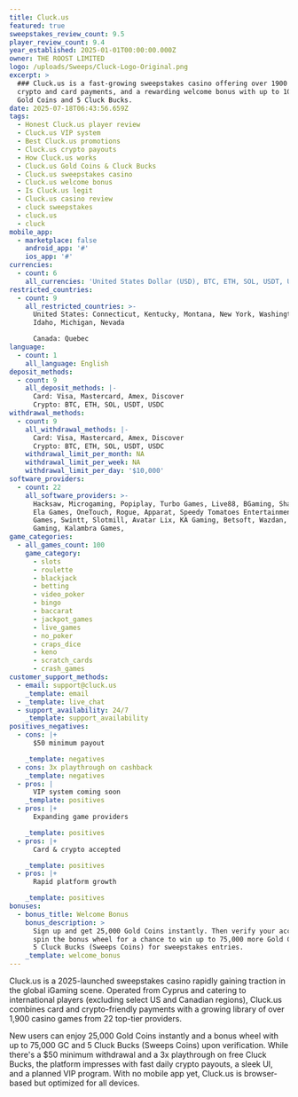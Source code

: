 ```yaml
---
title: Cluck.us
featured: true
sweepstakes_review_count: 9.5
player_review_count: 9.4
year_established: 2025-01-01T00:00:00.000Z
owner: THE ROOST LIMITED
logo: /uploads/Sweeps/Cluck-Logo-Original.png
excerpt: >
  ### Cluck.us is a fast-growing sweepstakes casino offering over 1900 games,
  crypto and card payments, and a rewarding welcome bonus with up to 100,000
  Gold Coins and 5 Cluck Bucks.
date: 2025-07-18T06:43:56.659Z
tags:
  - Honest Cluck.us player review
  - Cluck.us VIP system
  - Best Cluck.us promotions
  - Cluck.us crypto payouts
  - How Cluck.us works
  - Cluck.us Gold Coins & Cluck Bucks
  - Cluck.us sweepstakes casino
  - Cluck.us welcome bonus
  - Is Cluck.us legit
  - Cluck.us casino review
  - cluck sweepstakes
  - cluck.us
  - cluck
mobile_app:
  - marketplace: false
    android_app: '#'
    ios_app: '#'
currencies:
  - count: 6
    all_currencies: 'United States Dollar (USD), BTC, ETH, SOL, USDT, USDC'
restricted_countries:
  - count: 9
    all_restricted_countries: >-
      United States: Connecticut, Kentucky, Montana, New York, Washington,
      Idaho, Michigan, Nevada

      Canada: Quebec
language:
  - count: 1
    all_language: English
deposit_methods:
  - count: 9
    all_deposit_methods: |-
      Card: Visa, Mastercard, Amex, Discover
      Crypto: BTC, ETH, SOL, USDT, USDC
withdrawal_methods:
  - count: 9
    all_withdrawal_methods: |-
      Card: Visa, Mastercard, Amex, Discover
      Crypto: BTC, ETH, SOL, USDT, USDC
    withdrawal_limit_per_month: NA
    withdrawal_limit_per_week: NA
    withdrawal_limit_per_day: '$10,000'
software_providers:
  - count: 22
    all_software_providers: >-
      Hacksaw, Microgaming, Popiplay, Turbo Games, Live88, BGaming, Shady Lady,
      Ela Games, OneTouch, Rogue, Apparat, Speedy Tomatoes Entertainment, N2, G.
      Games, Swintt, Slotmill, Avatar Lix, KA Gaming, Betsoft, Wazdan, Vivo
      Gaming, Kalambra Games,
game_categories:
  - all_games_count: 100
    game_category:
      - slots
      - roulette
      - blackjack
      - betting
      - video_poker
      - bingo
      - baccarat
      - jackpot_games
      - live_games
      - no_poker
      - craps_dice
      - keno
      - scratch_cards
      - crash_games
customer_support_methods:
  - email: support@cluck.us
    _template: email
  - _template: live_chat
  - support_availability: 24/7
    _template: support_availability
positives_negatives:
  - cons: |+
      $50 minimum payout

    _template: negatives
  - cons: 3x playthrough on cashback
    _template: negatives
  - pros: |
      VIP system coming soon
    _template: positives
  - pros: |+
      Expanding game providers

    _template: positives
  - pros: |+
      Card & crypto accepted

    _template: positives
  - pros: |+
      Rapid platform growth

    _template: positives
bonuses:
  - bonus_title: Welcome Bonus
    bonus_description: >
      Sign up and get 25,000 Gold Coins instantly. Then verify your account to
      spin the bonus wheel for a chance to win up to 75,000 more Gold Coins plus
      5 Cluck Bucks (Sweeps Coins) for sweepstakes entries.
    _template: welcome_bonus
---
```


Cluck.us is a 2025-launched sweepstakes casino rapidly gaining traction in the global iGaming scene. Operated from Cyprus and catering to international players (excluding select US and Canadian regions), Cluck.us combines card and crypto-friendly payments with a growing library of over 1,900 casino games from 22 top-tier providers. 

New users can enjoy 25,000 Gold Coins instantly and a bonus wheel with up to 75,000 GC and 5 Cluck Bucks (Sweeps Coins) upon verification. While there's a $50 minimum withdrawal and a 3x playthrough on free Cluck Bucks, the platform impresses with fast daily crypto payouts, a sleek UI, and a planned VIP program. With no mobile app yet, Cluck.us is browser-based but optimized for all devices.
